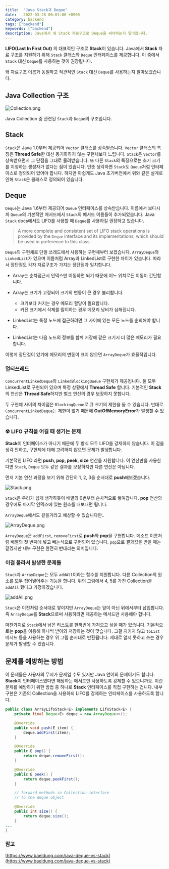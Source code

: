 ```yaml
---
title:  "Java Stack과 Deque"
date:   2022-03-28 00:01:00 +0900
category: backend
tags: ["backend"]
keywords: ["backend"]
description: Java에서 왜 Stack 자료구조로 Deque을 써야하는지 알아봅니다.
---
```

**LIFO(Last In First Out)** 의 대표적인 구조로 **Stack**이 있습니다.
Java에서 **Stack** 자료 구조를 지원하기 위해 `Stack` 클래스와 `Deque` 인터페이스를 제공합니다.
이 중에서 `Stack` 대신 `Deque`를 사용하는 것이 권장됩니다.

왜 자료구조 이름과 동일하고 직관적인 `Stack` 대신 `Deque`를 사용하는지 알아보겠습니다.

## Java Collection 구조
![Collection.png](/image/structure/collection.png)

Java Collection 중 관련된 `Stack`과 `Deque`의 구조입니다.

## Stack
`Stack`은 Java 1.0부터 제공되어 `Vector` 클래스를 상속받습니다.
`Vector` 클래스의 특징은 **Thread Safe**한 대신 동기화하지 않는 구현체보다 느립니다.
`Stack`은 `Vector`를 상속받으면서 그 단점을 그대로 물려받습니다.
또 다른 `Stack`의 특징으로는 초기 크기를 지정하는 생성자가 없다는 점이 있습니다.
언뜻 생각하면 `Stack`도 `Queue`처럼 인터페이스로 정의되어 있어야 합니다.
하지만 아쉽게도 Java 초기버전에서 위와 같은 설계로 인해 `Stack`은 클래스로 정의되어 있습니다.

## Deque

`Deque`는 Java 1.6부터 제공되어 `Queue` 인터페이스를 상속받습니다.
이름에서 보다시피 `Queue`의 기본적인 메서드에서 `Stack`의 메서드 이름들이 추가되었습니다.
Java `Stack` docs에서도 LIFO를 사용할 때 `Deque`를 사용하길 권장하고 있습니다.

> A more complete and consistent set of LIFO stack operations is provided by the `Deque` interface and its implementations,
which should be used in preference to this class.

`Deque`의 구현체로 단일 쓰레드에서 사용하는 구현체부터 보겠습니다.
`ArrayDeque`와 `LinkedList`가 있으며 이름처럼 Array과 LinkedList로 구현한 차이가 있습니다.
따라서 장단점도 각자 자료구조가 가지는 장단점과 일치합니다.

- Array는 순차접근시 인덱스만 이동하면 되기 때문에 어느 위치로든 이동이 간단합니다.
- Array는 크기가 고정되어 크기의 변동이 큰 경우 불리합니다.
    - 크기보다 커지는 경우 메모리 할당이 필요합니다.
  - 커진 크기에서 삭제를 많이하는 경우 메모리 낭비가 심해집니다.

- LinkedList는 특정 노드에 접근하려면 그 사이에 있는 모든 노드를 순회해야 합니다.
- LinkedList는 다음 노드의 정보를 함께 저장해 같은 크기시 더 많은 메모리가 필요합니다.

이렇게 장단점이 있기에 메모리의 변동이 크지 않으면 `ArrayDeque`가 효율적입니다.

### 멀티쓰레드
`ConcurrentLinkedDeque`와 `LinkedBlockingQueue` 구현체가 제공됩니다.
둘 모두 LinkedList로 구현되어 있으며 특정 상황에서 **Thread Safe** 합니다.
기본적인 **Stack**의 연산은 **Thread Safe**하지만 벌크 연산의 경우 보장하지 못합니다.

두 구현체 사이의 차이점은 `BlockingQueue`로 큐 크기의 제한을 둘 수 있습니다.
반대로 `ConcurrentLinkedDeque`는 제한이 없기 때문에 **OutOfMemoryError**가 발생할 수 있습니다.

### ☢ LIFO 규칙을 어길 때 생기는 문제
**Stack**이 인터페이스가 아니기 때문에 두 방식 모두 LIFO를 강제하지 않습니다.
이 점을 생각 안하고, 구현체에 대해 고려하지 않으면 문제가 발생합니다.

기본적인 LIFO 라면 **push, pop, peek, size** 연산을 지원합니다.
이 연산만을 사용한다면 `Stack`, `Deque` 모두 같은 결과를 보장하지만 다른 연산은 아닙니다.

먼저 기본 연산 과정을 보기 위해 간단히 1, 2, 3을 순서대로 **push**해보겠습니다.

![Stack.png](/image/structure/Stack.png)

`Stack`은 우리가 쉽게 생각하듯이 배열의 0번부터 순차적으로 쌓여갑니다.
**pop** 연산의 경우에도 마지막 인덱스에 있는 원소를 내보내면 됩니다.

`ArrayDeque`에서도 같을거라고 예상할 수 있습니다만..

![ArrayDeque.png](/image/structure/ArrayDeque.png)

`ArrayDeque`은 `addFirst`, `removeFirst`로 **push**와 **pop**을 구현합니다.
메소드 이름처럼 배열의 첫 번째에 넣고 빼는식으로 구현되어 있습니다.
`pop`으로 결과값을 받을 때는 같겠지만 내부 구현은 완전히 반대라는 의미입니다.

### 이걸 몰라서 발생한 문제들
`Stack`과 `ArrayDeque`는 모두 `addAll`이라는 함수를 지원합니다.
다른 Collection의 원소를 모두 집어넣어주는 기능을 합니다.
위의 그림에서 4, 5를 가진 Collection을 `addAll` 했다고 가정하겠습니다.

![addAll.png](/image/structure/addAll.png)

`Stack`은 이전처럼 순서대로 쌓이지만 `ArrayDeque`는 앞이 아닌 뒤에서부터 삽입합니다.
즉 `ArrayDeque`를 **Stack**으로써 사용하려면 제공하는 메서드만 사용해야 합니다.

마찬가지로 `Stack`에서 남은 리스트를 한꺼번에 가져오고 싶을 때가 있습니다.
기본적으로는 **pop**을 이용해 하나씩 받아와 저장하는 것이 맞습니다.
그걸 지키지 않고 `toList` 메서드 등을 사용하는 경우 위 그림 순서대로 반환됩니다.
제대로 알지 못하고 쓰는 경우 문제가 발생할 수 있습니다.

## 문제를 예방하는 방법
이 문제들은 사용자의 무지가 문제일 수도 있지만 Java 언어의 문제이기도 합니다.
**Stack**이 인터페이스였다면 해당하는 메서드만 사용하도록 강제할 수 있으니까요.
이런 문제를 예방하기 위한 방법 중 하나로 **Stack** 인터페이스를 직접 구현하는 겁니다.
내부 구현은 기존의 Collection을 사용하되 LIFO를 강제하는 인터페이스를 사용하도록 합니다.

```java
public class ArrayLifoStack<E> implements LifoStack<E> {
    private final Deque<E> deque = new ArrayDeque<>();

    @Override
    public void push(E item) {
        deque.addFirst(item);
    }

    @Override
    public E pop() {
        return deque.removeFirst();
    }

    @Override
    public E peek() {
        return deque.peekFirst();
    }

    // forward methods in Collection interface
    // to the deque object

    @Override
    public int size() {
        return deque.size();
    }
...
}
```

### 참고
[https://www.baeldung.com/java-deque-vs-stack](https://www.baeldung.com/java-deque-vs-stack)